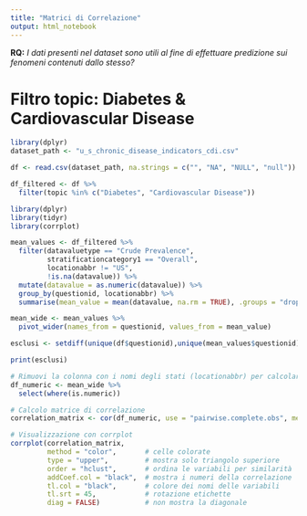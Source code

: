 ```yaml
---
title: "Matrici di Correlazione"
output: html_notebook
---
```


**RQ:** *I dati presenti nel dataset sono utili al fine di effettuare predizione sui fenomeni contenuti dallo stesso?*

# Filtro topic: Diabetes & Cardiovascular Disease

```r
library(dplyr)  
dataset_path <- "u_s_chronic_disease_indicators_cdi.csv"  

df <- read.csv(dataset_path, na.strings = c("", "NA", "NULL", "null"))  

df_filtered <- df %>%   
  filter(topic %in% c("Diabetes", "Cardiovascular Disease")) 
```

```r
library(dplyr)
library(tidyr) 
library(corrplot)

mean_values <- df_filtered %>%
  filter(datavaluetype == "Crude Prevalence",
         stratificationcategory1 == "Overall",
         locationabbr != "US",
         !is.na(datavalue)) %>%
  mutate(datavalue = as.numeric(datavalue)) %>%
  group_by(questionid, locationabbr) %>%
  summarise(mean_value = mean(datavalue, na.rm = TRUE), .groups = "drop")

mean_wide <- mean_values %>%
  pivot_wider(names_from = questionid, values_from = mean_value)

esclusi <- setdiff(unique(df$questionid),unique(mean_values$questionid))

print(esclusi)

# Rimuovi la colonna con i nomi degli stati (locationabbr) per calcolare la correlazione solo sui numeri
df_numeric <- mean_wide %>%
  select(where(is.numeric))

# Calcolo matrice di correlazione
correlation_matrix <- cor(df_numeric, use = "pairwise.complete.obs", method = "pearson")

# Visualizzazione con corrplot
corrplot(correlation_matrix,
         method = "color",       # celle colorate
         type = "upper",         # mostra solo triangolo superiore
         order = "hclust",       # ordina le variabili per similarità
         addCoef.col = "black",  # mostra i numeri della correlazione
         tl.col = "black",       # colore dei nomi delle variabili
         tl.srt = 45,            # rotazione etichette
         diag = FALSE)           # non mostra la diagonale

```
